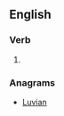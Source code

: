 ==English==

===Verb===
{{en-verb}}

# {{obsolete spelling of|unveil|lang=en}}

===Anagrams===
* [[Luvian#English|Luvian]]